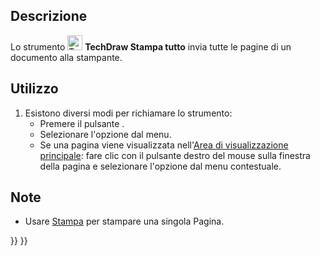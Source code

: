 <languages/>

{{Docnav/it
|[[TechDraw_RedrawPage/it|Ridisegna Pagina]]
|[[TechDraw_ExportPageSVG/it|Esporta Pagina in SVG]]
|[[TechDraw_Workbench/it|TechDraw]]
|IconL=TechDraw_RedrawPage.svg
|IconR=TechDraw_ExportPageSVG.svg
|IconC=Workbench_TechDraw.svg
}}

{{GuiCommand/it
|Name=TechDraw PrintAll
|Name/it=TechDraw Stampa tutto
|MenuLocation=TechDraw → Pagina → Stampa tutte le Pagine
|Workbenches=[[TechDraw_Workbench/it|TechDraw]]
|Shortcut=
|Version=0.21
|SeeAlso=[[Std_Print/it|Stampa]]
}}

<span id="Description"></span>
== Descrizione ==

Lo strumento [[Image:TechDraw_PrintAll.svg|24px]] '''TechDraw Stampa tutto''' invia tutte le pagine di un documento alla stampante.

<span id="Usage"></span>
== Utilizzo ==

# Esistono diversi modi per richiamare lo strumento:
#* Premere il pulsante {{Button|[[Image:TechDraw_PrintAll.svg|16px]] [[TechDraw_PrintAll/it|Stampa tutte le Pagine]]}}.
#* Selezionare l'opzione {{MenuCommand|TechDraw → Pagina → [[Image:TechDraw_PrintAll.svg|16px]] Stampa tutte le Pagine}} dal menu.
#* Se una pagina viene visualizzata nell'[[Main_view_area/it|Area di visualizzazione principale]]: fare clic con il pulsante destro del mouse sulla finestra della pagina e selezionare l'opzione {{MenuCommand|Stampa tutte le Pagine}} dal menu contestuale.

<span id="Notes"></span>
== Note ==

* Usare [[Std_Print/it|Stampa]] per stampare una singola Pagina.


{{Docnav/it
|[[TechDraw_RedrawPage/it|Ridisegna Pagina]]
|[[TechDraw_ExportPageSVG/it|Esporta Pagina in SVG]]
|[[TechDraw_Workbench/it|TechDraw]]
|IconL=TechDraw_RedrawPage.svg
|IconR=TechDraw_ExportPageSVG.svg
|IconC=Workbench_TechDraw.svg
}}

{{TechDraw_Tools_navi{{#translation:}}}}
{{Userdocnavi{{#translation:}}}}
